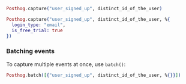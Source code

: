 
<Intro />

```elixir
Posthog.capture("user_signed_up", distinct_id_of_the_user)
```

<NamingTip />

<SettingProperties />

```elixir
Posthog.capture("user_signed_up", distinct_id_of_the_user, %{
  login_type: "email",
  is_free_trial: true
})
```

### Batching events

To capture multiple events at once, use `batch()`:

```elixir
Posthog.batch([{"user_signed_up", distinct_id_of_the_user, %{}}])
```